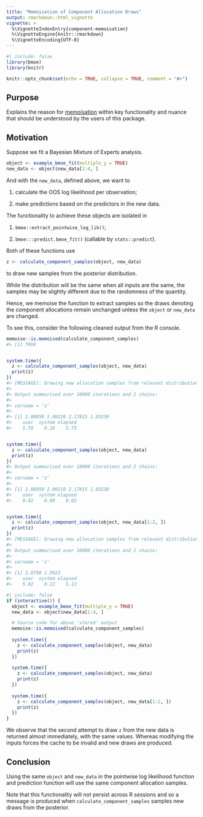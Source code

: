 ```yaml
---
title: "Memoisation of Component Allocation Draws"
output: rmarkdown::html_vignette
vignette: >
  %\VignetteIndexEntry{component-memoisation}
  %\VignetteEngine{knitr::rmarkdown}
  %\VignetteEncoding{UTF-8}
---
```


```r
#| include: false
library(bmoe)
library(knitr)

knitr::opts_chunk$set(echo = TRUE, collapse = TRUE, comment = "#>")
```

## Purpose

Explains the reason for [memoisation](https://memoise.r-lib.org/) within key
    functionality and nuance that should be understood by the users of this
    package.


## Motivation

Suppose we fit a Bayesian Mixture of Experts analysis.

```.r
object <- example_bmoe_fit(multiple_y = TRUE)
new_data <- object$new_data[1:4, ]
```

And with the `new_data`, defined above, we want to 

1. calculate the OOS log likelihood per observation;

1. make predictions based on the predictors in the new data.

The functionality to achieve these objects are isolated in

1. `bmoe::extract_pointwise_log_lik()`;

1. `bmoe:::predict.bmoe_fit()` (callable by `stats::predict`).

Both of these functions use

```.r
z <- calculate_component_samples(object, new_data)
```

to draw new samples from the posterior distribution.

While the distribution will be the same when all inputs are the same, the
    samples may be slightly different due to the randomness of the quantity.
    
Hence, we memoise the function to extract samples so the draws denoting the
    component allocations remain unchanged unless the `object` or `new_data`
    are changed.

To see this, consider the following cleaned output from the R console.

```.r
memoise::is.memoised(calculate_component_samples)
#> [1] TRUE


system.time({
  z <- calculate_component_samples(object, new_data)
  print(z)
})
#> [MESSAGE]: Drawing new allocation samples from relevant distribution
#>
#> Output summarised over 10000 iterations and 2 chains:
#> 
#> varname = 'z'
#> 
#> [1] 2.08050 2.00210 2.17815 1.83230
#>    user  system elapsed 
#>    5.59    0.16    5.73


system.time({
  z <- calculate_component_samples(object, new_data)
  print(z)
})
#> Output summarised over 10000 iterations and 2 chains:
#> 
#> varname = 'z'
#> 
#> [1] 2.08050 2.00210 2.17815 1.83230
#>    user  system elapsed 
#>    0.02    0.00    0.02


system.time({
  z <- calculate_component_samples(object, new_data[1:2, ])
  print(z)
})
#> [MESSAGE]: Drawing new allocation samples from relevant distribution
#>
#> Output summarised over 10000 iterations and 2 chains:
#>
#> varname = 'z'
#> 
#> [1] 2.0798 1.9923
#>    user  system elapsed 
#>    5.02    0.12    5.13
```

```r
#| include: false
if (interactive()) {
  object <- example_bmoe_fit(multiple_y = TRUE)
  new_data <- object$new_data[1:4, ]

  # Source code for above 'stored' output
  memoise::is.memoised(calculate_component_samples)
  
  system.time({
    z <- calculate_component_samples(object, new_data)
    print(z)
  })
  
  system.time({
    z <- calculate_component_samples(object, new_data)
    print(z)
  })
  
  system.time({
    z <- calculate_component_samples(object, new_data[1:2, ])
    print(z)
  })
}
```


We observe that the second attempt to draw `z` from the new data is returned
    almost immediately, with the same values.
Whereas modifying the inputs forces the cache to be invalid and new draws are
    produced.
    
## Conclusion

Using the same `object` and `new_data` in the pointwise log likelihood
    function and prediction function will use the same component allocation
    samples.

Note that this functionality will not persist across R sessions and so a
    message is produced when `calculate_component_samples` samples new draws
    from the posterior.
